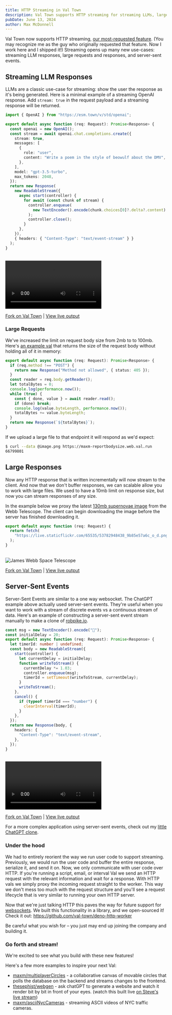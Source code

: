 ```yaml
---
title: HTTP Streaming in Val Town
description: Val Town supports HTTP streaming for streaming LLMs, large requests and responses, and server-sent events
pubDate: June 13, 2024
author: Max McDonnell
---
```



Val Town now supports HTTP streaming, [our most-requested feature](https://github.com/val-town/val-town-product/discussions/14). (You may recognize me as the guy who originally requested that feature. Now I work here and I shipped it!) Streaming opens up many new use-cases: streaming LLM responses, large requests and responses, and server-sent events.

## Streaming LLM Responses

LLMs are a classic use-case for streaming: show the user the response as it's being generated. Here is a minimal example of a streaming OpenAI response. Add `stream: true` in the request payload and a streaming response will be returned.

```ts
import { OpenAI } from "https://esm.town/v/std/openai";

export default async function (req: Request): Promise<Response> {
  const openai = new OpenAI();
  const stream = await openai.chat.completions.create({
    stream: true,
    messages: [
      {
        role: "user",
        content: "Write a poem in the style of beowulf about the DMV",
      },
    ],
    model: "gpt-3.5-turbo",
    max_tokens: 2048,
  });
  return new Response(
    new ReadableStream({
      async start(controller) {
        for await (const chunk of stream) {
          controller.enqueue(
            new TextEncoder().encode(chunk.choices[0]?.delta?.content)
          );
          controller.close();
        }
      },
    }),
    { headers: { "Content-Type": "text/event-stream" } }
  );
}
```

<br />

<video controls loop autoplay>
  <source src="/video/chatgpt-streaming.mp4" />
</video>

[Fork on Val Town](https://www.val.town/v/maxm/openAIStreamingExample) | [View live output](https://maxm-openaistreamingexample.web.val.run)

### Large Requests

We've increased the limit on request body size from 2mb to
to 100mb. Here's [an example val](https://www.val.town/v/maxm/reportBodySize) that returns the size of the request body without holding all of it in memory:

```ts
export default async function (req: Request): Promise<Response> {
  if (req.method !== "POST") {
    return new Response("Method not allowed", { status: 405 });
  }
  const reader = req.body.getReader();
  let totalBytes = 0;
  console.log(performance.now());
  while (true) {
    const { done, value } = await reader.read();
    if (done) break;
    console.log(value.byteLength, performance.now());
    totalBytes += value.byteLength;
  }
  return new Response(`${totalBytes}`);
}
```

If we upload a large file to that endpoint it will respond as we'd expect:

```bash
$ curl --data @image.png https://maxm-reportbodysize.web.val.run
66799801
```

## Large Responses

Now any HTTP response that is written incrementally will now stream to the client. And now that we don't buffer responses, we can scalable allow you to work with large files. We used to have a 10mb limit on response size, but now you can stream responses of any size.

In the example below we proxy the latest [130mb
supernovae image](https://www.flickr.com/photos/nasawebbtelescope/53782948438/in/album-72177720313923911/) from the Webb Telescope. The client can begin downloading the image before the server has finished downloading it.

```ts
export default async function (req: Request) {
  return fetch(
    "https://live.staticflickr.com/65535/53782948438_9b85e57a6c_o_d.png"
  );
}
```

<br />

<Image src={JamesWebb} alt="James Webb Space Telescope" />

[Fork on Val Town](https://www.val.town/v/maxm/jamesWebbImageProxy) | [View live output](https://maxm-jameswebbimageproxy.web.val.run)

## Server-Sent Events

Server-Sent Events are similar to a one way websocket. The ChatGPT example above actually used server-sent events. They're useful when you want to work with a stream of discrete events vs a continuous stream of data. Here's an example of constructing a server-sent event stream manually to make a clone of [robpike.io](https://robpike.io/).

```ts
const msg = new TextEncoder().encode("💩");
const initialDelay = 20;
export default async function (req: Request): Promise<Response> {
  let timerId: number | undefined;
  const body = new ReadableStream({
    start(controller) {
      let currentDelay = initialDelay;
      function writeToStream() {
        currentDelay *= 1.03;
        controller.enqueue(msg);
        timerId = setTimeout(writeToStream, currentDelay);
      }
      writeToStream();
    },
    cancel() {
      if (typeof timerId === "number") {
        clearInterval(timerId);
      }
    },
  });
  return new Response(body, {
    headers: {
      "Content-Type": "text/event-stream",
    },
  });
}
```

<br />

<video controls loop autoplay>
  <source src="/video/robpike.mp4" />
</video>

[Fork on Val Town](https://www.val.town/v/maxm/robPikeIO) | [View live output](https://maxm-robpikeio.web.val.run)

For a more complex application using server-sent events, check out my [little ChatGPT clone](https://www.val.town/v/maxm/valTownChatGPT).

### Under the hood

We had to entirely reorient the way we run user code to support streaming. Previously, we would run the user code and buffer the entire response, serialize it, and send it on. Now, we only communicate with user code over HTTP. If you're running a script, email, or interval Val we send an HTTP request with the relevant information and wait for a response. With HTTP vals we simply proxy the incoming request straight to the worker. This way we don't mess too much with the request structure and you'll see a request lifecycle that is very similar to running your own HTTP server.

Now that we're just talking HTTP this paves the way for future support for [websockets](https://github.com/val-town/val-town-product/discussions/144). We built this functionality in a library, and we open-sourced it! Check it out: https://github.com/val-town/deno-http-worker

Be careful what you wish for – you just may end up joining the company and building it.

### Go forth and stream!

We're excited to see what you build with these new features!

Here's a few more examples to inspire your next Val:

- [maxm/multiplayerCircles](https://www.val.town/v/maxm/multiplayerCircles) - a
  collaborative canvas of movable circles that polls the database on the backend
  and streams changes to the frontend.
- [thesephist/webgen](https://www.val.town/v/thesephist/webgen) - ask chatGPT to generate a website and watch it render bit by bit in front of your eyes. (watch this built live [on Steve's live stream](https://x.com/i/broadcasts/1yNGaZYkdVXJj))
- [maxm/asciiNycCameras](https://www.val.town/v/maxm/asciiNycCameras) - streaming ASCII videos of NYC traffic cameras.
